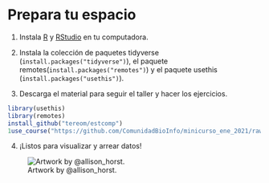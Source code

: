 # Prepara tu espacio

1. Instala [R](https://cran.r-project.org) y [RStudio](https://www.rstudio.com/products/rstudio/download/) en tu computadora.

2. Instala la colección de paquetes tidyverse (`install.packages("tidyverse")`), 
el paquete remotes(`install.packages("remotes")`) y 
el paquete usethis (`install.packages("usethis")`).

3. Descarga el material para seguir el taller y hacer los ejercicios.

```r
library(usethis)
library(remotes)
install_github("tereom/estcomp")
1use_course("https://github.com/ComunidadBioInfo/minicurso_ene_2021/raw/main/_material.zip")
```

4. ¡Listos para visualizar y arrear datos!

![Artwork by \@allison_horst.](https://raw.githubusercontent.com/allisonhorst/stats-illustrations/master/rstats-artwork/dplyr_wrangling.png)
